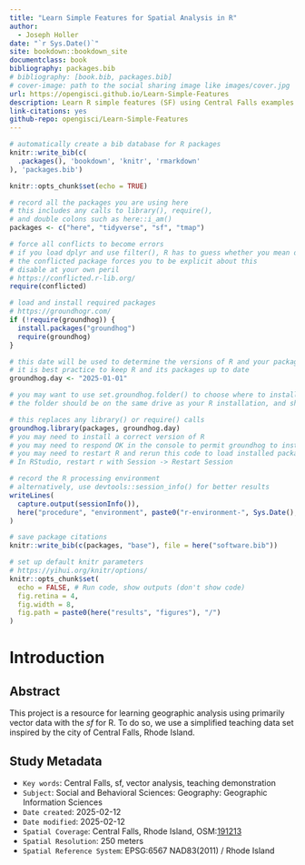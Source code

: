 ```yaml
--- 
title: "Learn Simple Features for Spatial Analysis in R"
author:
  - Joseph Holler
date: "`r Sys.Date()`"
site: bookdown::bookdown_site
documentclass: book
bibliography: packages.bib
# bibliography: [book.bib, packages.bib]
# cover-image: path to the social sharing image like images/cover.jpg
url: https://opengisci.github.io/Learn-Simple-Features
description: Learn R simple features (SF) using Central Falls examples.
link-citations: yes
github-repo: opengisci/Learn-Simple-Features
---
```


```r
# automatically create a bib database for R packages
knitr::write_bib(c(
  .packages(), 'bookdown', 'knitr', 'rmarkdown'
), 'packages.bib')

knitr::opts_chunk$set(echo = TRUE)

# record all the packages you are using here
# this includes any calls to library(), require(),
# and double colons such as here::i_am()
packages <- c("here", "tidyverse", "sf", "tmap")

# force all conflicts to become errors
# if you load dplyr and use filter(), R has to guess whether you mean dplyr::filter() or stats::filter()
# the conflicted package forces you to be explicit about this
# disable at your own peril
# https://conflicted.r-lib.org/
require(conflicted)

# load and install required packages
# https://groundhogr.com/
if (!require(groundhog)) {
  install.packages("groundhog")
  require(groundhog)
}

# this date will be used to determine the versions of R and your packages
# it is best practice to keep R and its packages up to date
groundhog.day <- "2025-01-01"

# you may want to use set.groundhog.folder() to choose where to install pacakges under groundhog
# the folder should be on the same drive as your R installation, and should not be synced to the cloud

# this replaces any library() or require() calls
groundhog.library(packages, groundhog.day)
# you may need to install a correct version of R
# you may need to respond OK in the console to permit groundhog to install packages
# you may need to restart R and rerun this code to load installed packages
# In RStudio, restart r with Session -> Restart Session

# record the R processing environment
# alternatively, use devtools::session_info() for better results
writeLines(
  capture.output(sessionInfo()),
  here("procedure", "environment", paste0("r-environment-", Sys.Date(), ".txt"))
)

# save package citations
knitr::write_bib(c(packages, "base"), file = here("software.bib"))

# set up default knitr parameters
# https://yihui.org/knitr/options/
knitr::opts_chunk$set(
  echo = FALSE, # Run code, show outputs (don't show code)
  fig.retina = 4,
  fig.width = 8,
  fig.path = paste0(here("results", "figures"), "/")
)
```


# Introduction

## Abstract

This project is a resource for learning geographic analysis using primarily vector data with the *sf* for R. To do so, we use a simplified teaching data set inspired by the city of Central Falls, Rhode Island. 

## Study Metadata

- `Key words`: Central Falls, sf, vector analysis, teaching demonstration
- `Subject`: Social and Behavioral Sciences: Geography: Geographic Information Sciences
- `Date created`: 2025-02-12
- `Date modified`: 2025-02-12
- `Spatial Coverage`: Central Falls, Rhode Island, OSM:[191213](https://www.openstreetmap.org/relation/191213)
- `Spatial Resolution`: 250 meters
- `Spatial Reference System`: EPSG:6567 NAD83(2011) / Rhode Island